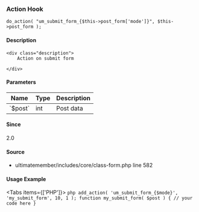 
### Action Hook    
    
```
do_action( "um_submit_form_{$this->post_form['mode']}", $this->post_form );
```

#### Description
    <div class="description">
        Action on submit form
 
    </div>

#### Parameters
            
<table className="table-auto mt-2 border dark:border-gray-500 p-5 text-sm text-left">
<thead>
<tr>
<th  className="px-3">Name</th>
<th  className="px-3">Type</th>
<th  className="px-3">Description</th>
</tr>
</thead>
<tbody>
               <tr >
               <td className="px-3 py-2">`$post`</td>
               <td className="px-3 py-2">int</td>
               <td className="px-3 py-2 text-sm">Post data</td>
               </tr>
</tbody>
</table>

#### Since
<div class="description">
2.0
</div>

#### Source
  - <Link href="/developer/files/includes-core-class-form#source-view.582">ultimatemember/includes/core/class-form.php</Link> <Link href="/developer/files/includes-core-class-form#source-view.582">line 582</Link>



#### Usage Example

<Tabs items={['PHP']}>
    <Tab>
    ```php
    add_action( 'um_submit_form_{$mode}', 'my_submit_form', 10, 1 );
 function my_submit_form( $post ) {
     // your code here
 }
    ```
    </Tab>
</Tabs>